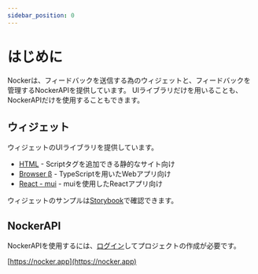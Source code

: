 ```yaml
---
sidebar_position: 0
---
```


# はじめに

Nockerは、フィードバックを送信する為のウィジェットと、フィードバックを管理するNockerAPIを提供しています。
UIライブラリだけを用いることも、NockerAPIだけを使用することもできます。

## ウィジェット

ウィジェットのUIライブラリを提供しています。

- [HTML](/docs/widget/html) - Scriptタグを追加できる静的なサイト向け
- [Browser β](/docs/widget/browser) - TypeScriptを用いたWebアプリ向け
- [React - mui](/docs/widget/react-mui) - muiを使用したReactアプリ向け

ウィジェットのサンプルは[Storybook](https://storybook.nocker.dev/?path=/story/nockercard--default)で確認できます。


<BoxFrameCard />

## NockerAPI

NockerAPIを使用するには、[ログイン](https://nocker.app)してプロジェクトの作成が必要です。

[https://nocker.app](https://nocker.app)
